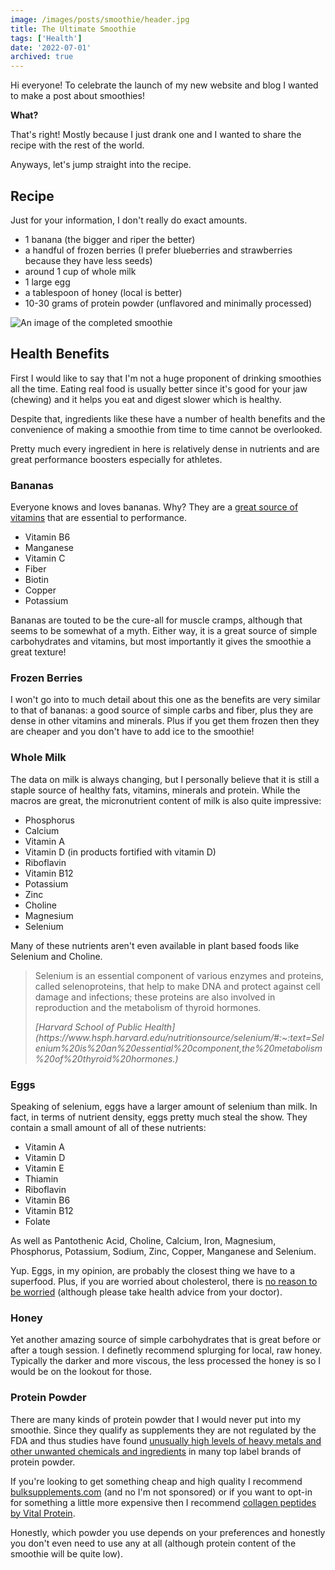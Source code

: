 ```yaml
---
image: /images/posts/smoothie/header.jpg
title: The Ultimate Smoothie
tags: ['Health']
date: '2022-07-01'
archived: true
---
```


Hi everyone! To celebrate the launch of my new website and blog I wanted to make a post about smoothies!

**What?**

That's right! Mostly because I just drank one and I wanted to share the recipe with the rest of the world.

Anyways, let's jump straight into the recipe.

## Recipe

Just for your information, I don't really do exact amounts.

- 1 banana (the bigger and riper the better)
- a handful of frozen berries (I prefer blueberries and strawberries because they have less seeds)
- around 1 cup of whole milk
- 1 large egg
- a tablespoon of honey (local is better)
- 10-30 grams of protein powder (unflavored and minimally processed)

![An image of the completed smoothie](/images/posts/smoothie/smoothie.jpg)

## Health Benefits

First I would like to say that I'm not a huge proponent of drinking smoothies all the time. Eating real food is usually better since it's good for your jaw (chewing) and it helps you eat and digest slower which is healthy.

Despite that, ingredients like these have a number of health benefits and the convenience of making a smoothie from time to time cannot be overlooked.

Pretty much every ingredient in here is relatively dense in nutrients and are great performance boosters especially for athletes.

### Bananas

Everyone knows and loves bananas. Why? They are a [great source of vitamins](https://www.hsph.harvard.edu/nutritionsource/food-features/bananas/#:~:text=One%20serving%2C%20or%20one%20medium,fiber%2C%20and%20450%20mg%20potassium.) that are essential to performance.

- Vitamin B6
- Manganese
- Vitamin C
- Fiber
- Biotin
- Copper
- Potassium

Bananas are touted to be the cure-all for muscle cramps, although that seems to be somewhat of a myth. Either way, it is a great source of simple carbohydrates and vitamins, but most importantly it gives the smoothie a great texture!

### Frozen Berries

I won't go into to much detail about this one as the benefits are very similar to that of bananas: a good source of simple carbs and fiber, plus they are dense in other vitamins and minerals. Plus if you get them frozen then they are cheaper and you don't have to add ice to the smoothie!

### Whole Milk

The data on milk is always changing, but I personally believe that it is still a staple source of healthy fats, vitamins, minerals and protein. While the macros are great, the micronutrient content of milk is also quite impressive:

- Phosphorus
- Calcium
- Vitamin A
- Vitamin D (in products fortified with vitamin D)
- Riboflavin
- Vitamin B12
- Potassium
- Zinc
- Choline
- Magnesium
- Selenium

Many of these nutrients aren't even available in plant based foods like Selenium and Choline.

> Selenium is an essential component of various enzymes and proteins, called selenoproteins, that help to make DNA and protect against cell damage and infections; these proteins are also involved in reproduction and the metabolism of thyroid hormones.
>
> <cite>
>   [Harvard School of Public
>   Health](https://www.hsph.harvard.edu/nutritionsource/selenium/#:~:text=Selenium%20is%20an%20essential%20component,the%20metabolism%20of%20thyroid%20hormones.)
> </cite>

### Eggs

Speaking of selenium, eggs have a larger amount of selenium than milk. In fact, in terms of nutrient density, eggs pretty much steal the show. They contain a small amount of all of these nutrients:

- Vitamin A
- Vitamin D
- Vitamin E
- Thiamin
- Riboflavin
- Vitamin B6
- Vitamin B12
- Folate

As well as Pantothenic Acid, Choline, Calcium, Iron, Magnesium, Phosphorus, Potassium, Sodium, Zinc, Copper, Manganese and Selenium.

Yup. Eggs, in my opinion, are probably the closest thing we have to a superfood. Plus, if you are worried about cholesterol, there is [no reason to be worried](https://www.cambridge.org/core/services/aop-cambridge-core/content/view/C3A48F8C4614E65E0724F31C2997E7AE/S0029665113003844a.pdf/div-class-title-dietary-cholesterol-heart-disease-risk-and-cognitive-dissonance-div.pdf) (although please take health advice from your doctor).

### Honey

Yet another amazing source of simple carbohydrates that is great before or after a tough session. I definetly recommend splurging for local, raw honey. Typically the darker and more viscous, the less processed the honey is so I would be on the lookout for those.

### Protein Powder

There are many kinds of protein powder that I would never put into my smoothie. Since they qualify as supplements they are not regulated by the FDA and thus studies have found [unusually high levels of heavy metals and other unwanted chemicals and ingredients](https://cleanlabelproject.org/the-best-worst-protein-powder-products/) in many top label brands of protein powder.

If you're looking to get something cheap and high quality I recommend [bulksupplements.com](https://www.bulksupplements.com/collections/protein-powder) (and no I'm not sponsored) or if you want to opt-in for something a little more expensive then I recommend [collagen peptides by Vital Protein](https://amzn.to/3bCb1G9).

Honestly, which powder you use depends on your preferences and honestly you don't even need to use any at all (although protein content of the smoothie will be quite low).
